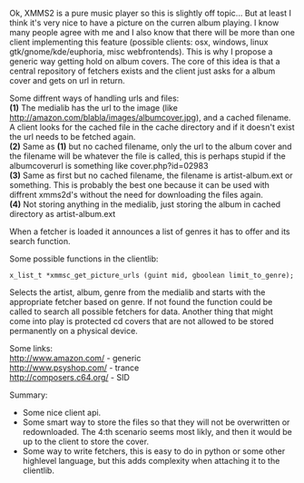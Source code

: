 Ok, XMMS2 is a pure music player so this is slightly off topic... But at least I think it's very nice to have a picture on the curren album playing. I know many people agree with me and I also know that there will be more than one client implementing this feature (possible clients: osx, windows, linux gtk/gnome/kde/euphoria, misc webfrontends). This is why I propose a generic way getting hold on album covers. The core of this idea is that a central repository of fetchers exists and the client just asks for a album cover and gets on url in return.



Some diffrent ways of handling urls and files:<br />
'''(1)''' The medialib has the url to the image (like http://amazon.com/blabla/images/albumcover.jpg), and a cached filename. A client looks for the cached file in the cache directory and if it doesn't exist the url needs to be fetched again. <br />
'''(2)''' Same as '''(1)''' but no cached filename, only the url to the album cover and the filename will be whatever the file is called, this is perhaps stupid if the albumcoverurl is something like cover.php?id=02983<br />
'''(3)''' Same as first but no cached filename, the filename is artist-album.ext or something. This is probably the best one because it can be used with diffrent xmms2d's without the need for downloading the files again.<br />
'''(4)''' Not storing anything in the medialib, just storing the album in cached directory as artist-album.ext<br />


When a fetcher is loaded it announces a list of genres it has to offer and its search function.


Some possible functions in the clientlib:

 x_list_t *xmmsc_get_picture_urls (guint mid, gboolean limit_to_genre);
Selects the artist, album, genre from the medialib and starts with the appropriate fetcher based on genre. If not found the function could be called to search all possible fetchers for data.
Another thing that might come into play is protected cd covers that are not allowed to be stored permanently on a physical device.

Some links:<br />
http://www.amazon.com/ -  generic<br />
http://www.psyshop.com/ - trance<br />
http://composers.c64.org/ - SID<br />


Summary:
* Some nice client api.
* Some smart way to store the files so that they will not be overwritten or redownloaded. The 4:th scenario seems most likly, and then it would be up to the client to store the cover.
* Some way to write fetchers, this is easy to do in python or some other highlevel language, but this adds complexity when attaching it to the clientlib.